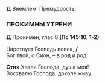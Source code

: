 **Д** Вне́млем! Премудрость! 

### ПРОКИМНЫ УТРЕНИ

**Д** Прокимен, глас 8 **(Пс 145:10, 1-2)**

Царствует Господь вовек, **/**  
Бог твой, о Сион, – в род и род.

**Стих** Хвали Господа, душа моя!  
Восхвалю́ Господа, доколе живу.

